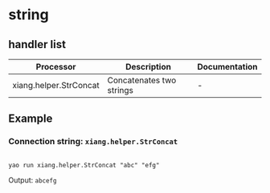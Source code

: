 # string

## handler list

| Processor              | Description              | Documentation |
| ---------------------- | ------------------------ | ------------- |
| xiang.helper.StrConcat | Concatenates two strings | -             |

## Example

### Connection string: `xiang.helper.StrConcat`

```

yao run xiang.helper.StrConcat "abc" "efg"
```

Output: `abcefg`

<Div style={{ display: "flex", justifyContent: "space-between" }}>
  <Link type="prev" title="Array" link="Manual/Processor/Array"></Link>
  <Link type="next" title="datetime" link="manual/processor/datetime"></Link>
</Div>
